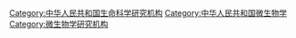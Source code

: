 [[Category:中华人民共和国生命科学研究机构|Category:中华人民共和国生命科学研究机构]]
[[Category:中华人民共和国微生物学|Category:中华人民共和国微生物学]]
[[Category:微生物学研究机构|Category:微生物学研究机构]]